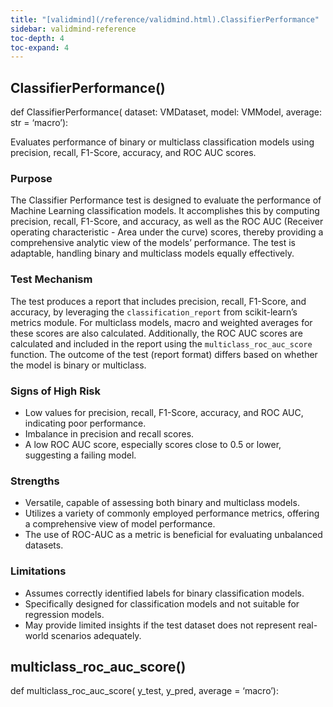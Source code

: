 ```yaml
---
title: "[validmind](/reference/validmind.html).ClassifierPerformance"
sidebar: validmind-reference
toc-depth: 4
toc-expand: 4
---
```


## ClassifierPerformance[()]{.muted}

<!-- function.qmd.jinja2 - function signature -->

::: {.signature}

<span class="signature">
<span class="kw">def</span> <span class="name">ClassifierPerformance</span>(
    <span class="param"><span class="n">dataset</span><span class="p">:</span> <span class="n">VMDataset</span></span>,    <span class="param"><span class="n">model</span><span class="p">:</span> <span class="n">VMModel</span></span>,    <span class="param"><span class="n">average</span><span class="p">:</span> <span class="n">str</span> <span class="o">=</span> <span class="kc">'macro'</span></span>):</span>
</span>

:::

Evaluates performance of binary or multiclass classification models using precision, recall, F1-Score, accuracy, and ROC AUC scores.

### Purpose

The Classifier Performance test is designed to evaluate the performance of Machine Learning classification models. It accomplishes this by computing precision, recall, F1-Score, and accuracy, as well as the ROC AUC (Receiver operating characteristic - Area under the curve) scores, thereby providing a comprehensive analytic view of the models' performance. The test is adaptable, handling binary and multiclass models equally effectively.

### Test Mechanism

The test produces a report that includes precision, recall, F1-Score, and accuracy, by leveraging the `classification_report` from scikit-learn's metrics module. For multiclass models, macro and weighted averages for these scores are also calculated. Additionally, the ROC AUC scores are calculated and included in the report using the `multiclass_roc_auc_score` function. The outcome of the test (report format) differs based on whether the model is binary or multiclass.

### Signs of High Risk

- Low values for precision, recall, F1-Score, accuracy, and ROC AUC, indicating poor performance.
- Imbalance in precision and recall scores.
- A low ROC AUC score, especially scores close to 0.5 or lower, suggesting a failing model.

### Strengths

- Versatile, capable of assessing both binary and multiclass models.
- Utilizes a variety of commonly employed performance metrics, offering a comprehensive view of model performance.
- The use of ROC-AUC as a metric is beneficial for evaluating unbalanced datasets.

### Limitations

- Assumes correctly identified labels for binary classification models.
- Specifically designed for classification models and not suitable for regression models.
- May provide limited insights if the test dataset does not represent real-world scenarios adequately.

## multiclass_roc_auc_score[()]{.muted}

<!-- function.qmd.jinja2 - function signature -->

::: {.signature}

<span class="signature">
<span class="kw">def</span> <span class="name">multiclass_roc_auc_score</span>(
    <span class="param"><span class="n">y_test</span></span>,    <span class="param"><span class="n">y_pred</span></span>,    <span class="param"><span class="n">average</span> <span class="o">=</span> <span class="kc">'macro'</span></span>):</span>
</span>

:::
